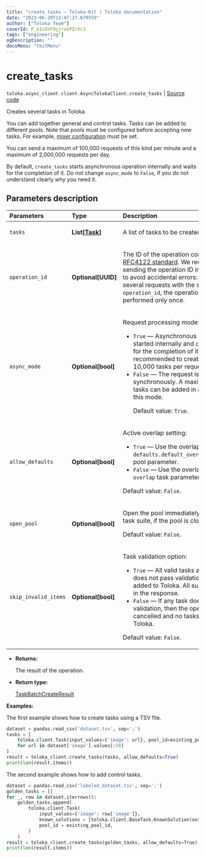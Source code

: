 ```yaml
---
title: "create_tasks — Toloka-Kit | Toloka documentation"
date: "2023-06-20T13:47:27.679559"
author: ["Toloka Team"]
coverId: F_bIcOYF9yjrxkPZrXc3
tags: ["engineering"]
ogDescription: ""
docsMenu: "tkitMenu"
---
```


# create_tasks

`toloka.async_client.client.AsyncTolokaClient.create_tasks` | [Source code](https://github.com/Toloka/toloka-kit/blob/v1.2.0/src/client/__init__.py#L0)

Creates several tasks in Toloka.

You can add together general and control tasks.
Tasks can be added to different pools.
Note that pools must be configured before accepting new tasks. For example, [mixer configuration](/docs/toloka-kit/reference/toloka.client.pool.mixer_config.MixerConfig) must be set.

You can send a maximum of 100,000 requests of this kind per minute and a maximum of 2,000,000 requests per day.

By default, `create_tasks` starts asynchronous operation internally and waits for the completion of it. Do not
change `async_mode` to `False`, if you do not understand clearly why you need it.

## Parameters description

| Parameters | Type | Description |
| :----------| :----| :-----------|
`tasks`|**List\[[Task](/docs/toloka-kit/reference/toloka.client.task.Task)\]**|<p>A list of tasks to be created.</p>
`operation_id`|**Optional\[UUID\]**|<p>The ID of the operation conforming to the [RFC4122 standard](https://tools.ietf.org/html/rfc4122). We recommended sending the operation ID in the `POST` requests to avoid accidental errors: when you send several requests with the same `operation_id`, the operation will be performed only once.</p>
`async_mode`|**Optional\[bool\]**|<p>Request processing mode:</p> <ul> <li>`True` — Asynchronous operation is started internally and `create_tasks` waits for the completion of it. It is recommended to create no more than 10,000 tasks per request in this mode.</li> <li>`False` — The request is processed synchronously. A maximum of 5000 tasks can be added in a single request in this mode. </p><p>Default value: `True`.</li> </ul>
`allow_defaults`|**Optional\[bool\]**|<p>Active overlap setting:</p> <ul> <li>`True` — Use the overlap that is set in the `defaults.default_overlap_for_new_tasks` pool parameter.</li> <li>`False` — Use the overlap that is set in the `overlap` task parameter.</li> </ul> <p></p><p>Default value: `False`.</p>
`open_pool`|**Optional\[bool\]**|<p>Open the pool immediately after creating a task suite, if the pool is closed. </p><p>Default value: `False`.</p>
`skip_invalid_items`|**Optional\[bool\]**|<p>Task validation option:</p> <ul> <li>`True` — All valid tasks are added. If a task does not pass validation, then it is not added to Toloka. All such tasks are listed in the response.</li> <li>`False` — If any task does not pass validation, then the operation is cancelled and no tasks are added to Toloka.</li> </ul> <p></p><p>Default value: `False`.</p>

* **Returns:**

  The result of the operation.

* **Return type:**

  [TaskBatchCreateResult](/docs/toloka-kit/reference/toloka.client.batch_create_results.TaskBatchCreateResult)

**Examples:**

The first example shows how to create tasks using a TSV file.

```python
dataset = pandas.read_csv('dataset.tsv', sep=';')
tasks = [
    toloka.client.Task(input_values={'image': url}, pool_id=existing_pool_id)
    for url in dataset['image'].values[:50]
]
result = toloka_client.create_tasks(tasks, allow_defaults=True)
print(len(result.items))
```

The second example shows how to add control tasks.

```python
dataset = pandas.read_csv('labeled_dataset.tsv', sep=';')
golden_tasks = []
for _, row in dataset.iterrows():
    golden_tasks.append(
        toloka.client.Task(
            input_values={'image': row['image']},
            known_solutions = [toloka.client.BaseTask.KnownSolution(output_values={'animal': row['label']})],
            pool_id = existing_pool_id,
        )
    )
result = toloka_client.create_tasks(golden_tasks, allow_defaults=True)
print(len(result.items))
```
